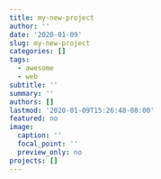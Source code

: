 ```yaml
---
title: my-new-project
author: ''
date: '2020-01-09'
slug: my-new-project
categories: []
tags:
  - awesome
  - web
subtitle: ''
summary: ''
authors: []
lastmod: '2020-01-09T15:26:48-08:00'
featured: no
image:
  caption: ''
  focal_point: ''
  preview_only: no
projects: []
---
```

